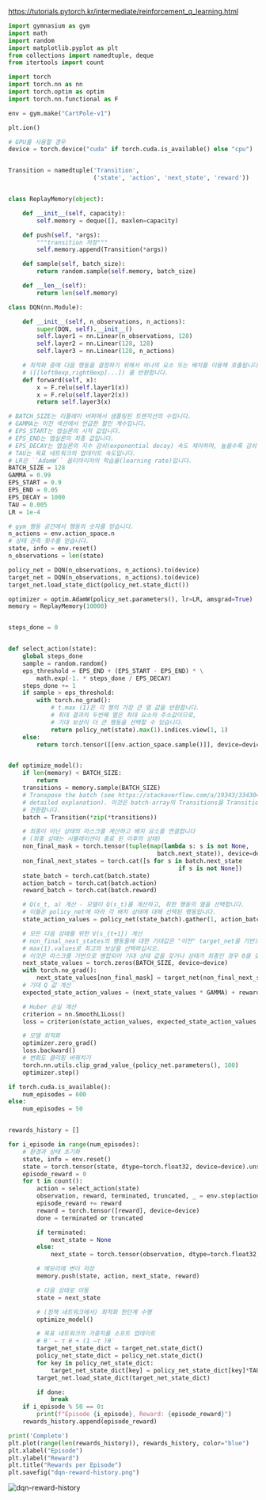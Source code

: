 https://tutorials.pytorch.kr/intermediate/reinforcement_q_learning.html
```python
import gymnasium as gym
import math
import random
import matplotlib.pyplot as plt
from collections import namedtuple, deque
from itertools import count

import torch
import torch.nn as nn
import torch.optim as optim
import torch.nn.functional as F

env = gym.make("CartPole-v1")

plt.ion()

# GPU를 사용할 경우
device = torch.device("cuda" if torch.cuda.is_available() else "cpu")


Transition = namedtuple('Transition',
                        ('state', 'action', 'next_state', 'reward'))


class ReplayMemory(object):

    def __init__(self, capacity):
        self.memory = deque([], maxlen=capacity)

    def push(self, *args):
        """transition 저장"""
        self.memory.append(Transition(*args))

    def sample(self, batch_size):
        return random.sample(self.memory, batch_size)

    def __len__(self):
        return len(self.memory)

class DQN(nn.Module):

    def __init__(self, n_observations, n_actions):
        super(DQN, self).__init__()
        self.layer1 = nn.Linear(n_observations, 128)
        self.layer2 = nn.Linear(128, 128)
        self.layer3 = nn.Linear(128, n_actions)

    # 최적화 중에 다음 행동을 결정하기 위해서 하나의 요소 또는 배치를 이용해 호촐됩니다.
    # ([[left0exp,right0exp]...]) 를 반환합니다.
    def forward(self, x):
        x = F.relu(self.layer1(x))
        x = F.relu(self.layer2(x))
        return self.layer3(x)

# BATCH_SIZE는 리플레이 버퍼에서 샘플링된 트랜지션의 수입니다.
# GAMMA는 이전 섹션에서 언급한 할인 계수입니다.
# EPS_START는 엡실론의 시작 값입니다.
# EPS_END는 엡실론의 최종 값입니다.
# EPS_DECAY는 엡실론의 지수 감쇠(exponential decay) 속도 제어하며, 높을수록 감쇠 속도가 느립니다.
# TAU는 목표 네트워크의 업데이트 속도입니다.
# LR은 ``AdamW`` 옵티마이저의 학습율(learning rate)입니다.
BATCH_SIZE = 128
GAMMA = 0.99
EPS_START = 0.9
EPS_END = 0.05
EPS_DECAY = 1000
TAU = 0.005
LR = 1e-4

# gym 행동 공간에서 행동의 숫자를 얻습니다.
n_actions = env.action_space.n
# 상태 관측 횟수를 얻습니다.
state, info = env.reset()
n_observations = len(state)

policy_net = DQN(n_observations, n_actions).to(device)
target_net = DQN(n_observations, n_actions).to(device)
target_net.load_state_dict(policy_net.state_dict())

optimizer = optim.AdamW(policy_net.parameters(), lr=LR, amsgrad=True)
memory = ReplayMemory(10000)


steps_done = 0


def select_action(state):
    global steps_done
    sample = random.random()
    eps_threshold = EPS_END + (EPS_START - EPS_END) * \
        math.exp(-1. * steps_done / EPS_DECAY)
    steps_done += 1
    if sample > eps_threshold:
        with torch.no_grad():
            # t.max (1)은 각 행의 가장 큰 열 값을 반환합니다.
            # 최대 결과의 두번째 열은 최대 요소의 주소값이므로,
            # 기대 보상이 더 큰 행동을 선택할 수 있습니다.
            return policy_net(state).max(1).indices.view(1, 1)
    else:
        return torch.tensor([[env.action_space.sample()]], device=device, dtype=torch.long)


def optimize_model():
    if len(memory) < BATCH_SIZE:
        return
    transitions = memory.sample(BATCH_SIZE)
    # Transpose the batch (see https://stackoverflow.com/a/19343/3343043 for
    # detailed explanation). 이것은 batch-array의 Transitions을 Transition의 batch-arrays로
    # 전환합니다.
    batch = Transition(*zip(*transitions))

    # 최종이 아닌 상태의 마스크를 계산하고 배치 요소를 연결합니다
    # (최종 상태는 시뮬레이션이 종료 된 이후의 상태)
    non_final_mask = torch.tensor(tuple(map(lambda s: s is not None,
                                          batch.next_state)), device=device, dtype=torch.bool)
    non_final_next_states = torch.cat([s for s in batch.next_state
                                                if s is not None])
    state_batch = torch.cat(batch.state)
    action_batch = torch.cat(batch.action)
    reward_batch = torch.cat(batch.reward)

    # Q(s_t, a) 계산 - 모델이 Q(s_t)를 계산하고, 취한 행동의 열을 선택합니다.
    # 이들은 policy_net에 따라 각 배치 상태에 대해 선택된 행동입니다.
    state_action_values = policy_net(state_batch).gather(1, action_batch)

    # 모든 다음 상태를 위한 V(s_{t+1}) 계산
    # non_final_next_states의 행동들에 대한 기대값은 "이전" target_net을 기반으로 계산됩니다.
    # max(1).values로 최고의 보상을 선택하십시오.
    # 이것은 마스크를 기반으로 병합되어 기대 상태 값을 갖거나 상태가 최종인 경우 0을 갖습니다.
    next_state_values = torch.zeros(BATCH_SIZE, device=device)
    with torch.no_grad():
        next_state_values[non_final_mask] = target_net(non_final_next_states).max(1).values
    # 기대 Q 값 계산
    expected_state_action_values = (next_state_values * GAMMA) + reward_batch

    # Huber 손실 계산
    criterion = nn.SmoothL1Loss()
    loss = criterion(state_action_values, expected_state_action_values.unsqueeze(1))

    # 모델 최적화
    optimizer.zero_grad()
    loss.backward()
    # 변화도 클리핑 바꿔치기
    torch.nn.utils.clip_grad_value_(policy_net.parameters(), 100)
    optimizer.step()

if torch.cuda.is_available():
    num_episodes = 600
else:
    num_episodes = 50


rewards_history = []

for i_episode in range(num_episodes):
    # 환경과 상태 초기화
    state, info = env.reset()
    state = torch.tensor(state, dtype=torch.float32, device=device).unsqueeze(0)
    episode_reward = 0
    for t in count():
        action = select_action(state)
        observation, reward, terminated, truncated, _ = env.step(action.item())
        episode_reward += reward
        reward = torch.tensor([reward], device=device)
        done = terminated or truncated

        if terminated:
            next_state = None
        else:
            next_state = torch.tensor(observation, dtype=torch.float32, device=device).unsqueeze(0)

        # 메모리에 변이 저장
        memory.push(state, action, next_state, reward)

        # 다음 상태로 이동
        state = next_state

        # (정책 네트워크에서) 최적화 한단계 수행
        optimize_model()

        # 목표 네트워크의 가중치를 소프트 업데이트
        # θ′ ← τ θ + (1 −τ )θ′
        target_net_state_dict = target_net.state_dict()
        policy_net_state_dict = policy_net.state_dict()
        for key in policy_net_state_dict:
            target_net_state_dict[key] = policy_net_state_dict[key]*TAU + target_net_state_dict[key]*(1-TAU)
        target_net.load_state_dict(target_net_state_dict)

        if done:
            break
    if i_episode % 50 == 0:
        print(f"Episode {i_episode}, Reward: {episode_reward}")
    rewards_history.append(episode_reward)

print('Complete')
plt.plot(range(len(rewards_history)), rewards_history, color="blue")
plt.xlabel("Episode")
plt.ylabel("Reward")
plt.title("Rewards per Episode")
plt.savefig("dqn-reward-history.png")

```

![dqn-reward-history](./img/dqn-reward-history.png)
